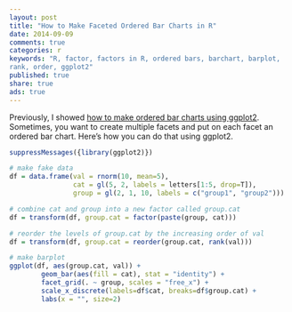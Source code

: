 ```yaml
---
layout: post
title: "How to Make Faceted Ordered Bar Charts in R"
date: 2014-09-09 
comments: true
categories: r
keywords: "R, factor, factors in R, ordered bars, barchart, barplot,
rank, order, ggplot2"
published: true
share: true
ads: true
---
```


Previously, I showed [how to make ordered bar charts using ggplot2](https://masterr.org/r/how-to-work-with-factors-in-r/). Sometimes, you want to create multiple facets and put on each facet an ordered bar chart. Here's how you can do that using ggplot2.
```r
suppressMessages({library(ggplot2)})

# make fake data
df = data.frame(val = rnorm(10, mean=5),
                cat = gl(5, 2, labels = letters[1:5, drop=T]),
                group = gl(2, 1, 10, labels = c("group1", "group2")))

# combine cat and group into a new factor called group.cat
df = transform(df, group.cat = factor(paste(group, cat)))

# reorder the levels of group.cat by the increasing order of val
df = transform(df, group.cat = reorder(group.cat, rank(val)))

# make barplot
ggplot(df, aes(group.cat, val)) +
        geom_bar(aes(fill = cat), stat = "identity") +
        facet_grid(. ~ group, scales = "free_x") +
        scale_x_discrete(labels=df$cat, breaks=df$group.cat) + 
        labs(x = "", size=2)
```
